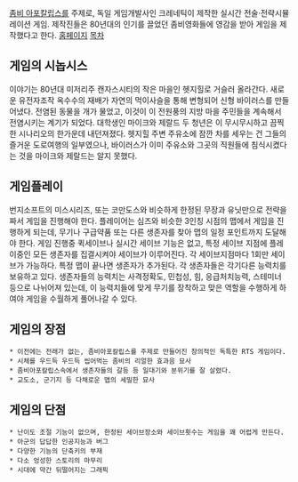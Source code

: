 [[좀비 아포칼립스]]를 주제로, 독일 게임개발사인 크레네틱이 제작한 실시간 전술·전략시뮬레이션 게임. 제작진들은 80년대의 인기를 끌었던 좀비영화들에 영감을 받아 게임을 제작했다고 한다.
[http://www.headupgames.com/conpresso/_rubric/index.php?rubric=EN+Games+Trapped-Dead 홈페이지]
{{{#!html
<iframe title="YouTube video player" width="640" height="390" src="http://www.youtube.com/embed/DLNjpT_rOkE" frameborder="0" allowfullscreen></iframe>
}}}
[[목차]]
== 게임의 시놉시스 ==
이야기는 80년대 미저리주 캔자스시티의 작은 마을인 헷지힐로 거슬러 올라간다. 새로운 유전자조작 옥수수의 재배가 자연의 먹이사슬을 통해 변형되어 신형 바이러스를 만들어냈다. 전염된 동물을 개가 물었고, 이것이 이 전원풍의 지방 마을 주민들을 계속해서 전염시키는 계기가 되었다. 대학생인 마이크와 제랄드 두 청년은 이 무시무시하고 끔찍한 시나리오의 한가운데 내던져졌다. 헷지힐 주변 주유소에 잠깐 차를 세우는 건 그들의 즐거운 도로여행의 일부였으나, 바이러스가 이미 주유소와 그곳의 직원들에 침식시켰다는 것을 마이크와 제랄드는 알지 못했다.

== 게임플레이 ==
번지소프트의 미스시리즈, 또는 코만도스와 비슷하게 한정된 무장과 유닛만으로 전략을 짜서 게임을 진행해야 한다. 플레이어는 심즈와 비슷한 3인칭 시점의 맵에서 게임을 진행하게 되는데, 무기나 구급약품 또는 다른 생존자를 찾아 맵의 일정 포인트까지 도달해야 한다. 게임 진행중 퀵세이브나 실시간 세이브 기능은 없고, 특정 세이브 지점에 플레이중인 모든 생존자를 집결시켜야 세이브가 이루어진다. 각 세이브지점마다 1회만 세이브가 가능하다. 특정 맵이 끝나면 생존자가 추가된다. 각 생존자들은 각기다른 능력치를 보유하고 있다. 생존자들의 능력치는 사격정확도, 민첩성, 힘, 응급처치능력, 스테미너 등으로 나뉘어져 있는데, 이 능력치들에 맞게 무기를 장착하고 맞은 역할을 수행하게 하여야 게임을 수월하게 풀어나갈 수 있다.

== 게임의 장점 ==
 * 이전에는 전래가 없는, 좀비아포칼립스를 주제로 만들어진 창의적인 독특한 RTS 게임이다.
 * 시체를 우드득 우드득 씹어먹는 좀비의 리얼한 효과음 묘사
 * 좀비아포칼립스속에서 생존자들의 갈등 등 일대기와 분위기를 잘 살렸다.
 * 교도소, 군기지 등 다채로운 맵의 세밀한 묘사

== 게임의 단점 ==
 * 난이도 조절 기능이 없으며, 한정된 세이브장소와 세이브횟수는 게임을 꽤 어렵게 만든다.
 * 아군의 답답한 인공지능과 버그
 * 다양한 기능의 단축키의 부재
 * 다소 엉성한 스토리의 마무리
 * 시대에 약간 뒤떨어지는 그래픽
